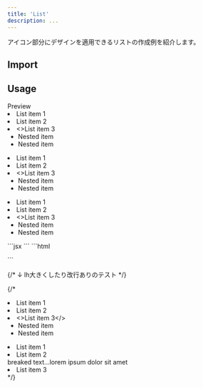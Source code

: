 ```yaml
---
title: 'List'
description: ...
---
```



アイコン部分にデザインを適用できるリストの作成例を紹介します。


## Import

<ImportSource name='List' css react astro />


## Usage

<Preview>
	<PreviewTitle>Preview</PreviewTitle>
	<PreviewArea p='30'>
		<List>
			<li>List item 1</li>
			<li>List item 2</li>
			<li>
				<>List item 3</>
				<ul>
					<li>Nested item</li>
					<li>Nested item</li>
				</ul>
			</li>
		</List>
		<List variant='check' lh='1.5'>
			<li>List item 1</li>
			<li>List item 2</li>
			<li>
				<>List item 3</>
				<ul>
					<li>Nested item</li>
					<li>Nested item</li>
				</ul>
			</li>
		</List>
		<List variant='caret' lh='2'>
			<li>List item 1</li>
			<li>List item 2</li>
			<li>
				<>List item 3</>
				<ul>
					<li>Nested item</li>
					<li>Nested item</li>
				</ul>
			</li>
		</List>
	</PreviewArea>
	<PreviewCode slot='tab' label='JSX'>
		```jsx
		<List>
		</List>
		```
	</PreviewCode>
	<PreviewCode slot='tab' label='HTML'>
		```html
		<ul class='l--list'>
		</ul>
		```
	</PreviewCode>
</Preview>

{/* ↓ lh大きくしたり改行ありのテスト */}

{/* <List variant='caret' lh='2'>
	<li>List item 1</li>
	<li>List item 2</li>
	<li>
		<>List item 3</>
		<ul>
			<li>Nested item</li>
			<li>Nested item</li>
		</ul>
	</li>
</List>

<List variant='dot' lh='2'>
	<li>List item 1</li>
	<li>List item 2<br />breaked text...lorem ipsum dolor sit amet</li>
	<li>List item 3</li>
</List> */}

